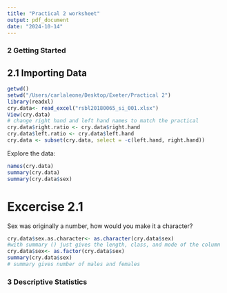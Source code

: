 ```yaml
---
title: "Practical 2 worksheet"
output: pdf_document
date: "2024-10-14"
---
```

### 2 Getting Started
## 2.1 Importing Data
```r
getwd()
setwd("/Users/carlaleone/Desktop/Exeter/Practical 2")
library(readxl)
cry.data<- read_excel("rsbl20180065_si_001.xlsx")
View(cry.data)
# change right hand and left hand names to match the practical
cry.data$right.ratio <- cry.data$right.hand
cry.data$left.ratio <- cry.data$left.hand
cry.data <- subset(cry.data, select = -c(left.hand, right.hand))
```

Explore the data:
```r
names(cry.data)
summary(cry.data)
summary(cry.data$sex)
```

# Excercise 2.1
Sex was originally a number, how would you make it a character?
```r
cry.data$sex.as.character<- as.character(cry.data$sex)
#with summary () just gives the length, class, and mode of the column
cry.data$sex<- as.factor(cry.data$sex)
summary(cry.data$sex)
# summary gives number of males and females
```

### 3 Descriptive Statistics



